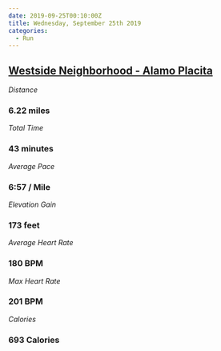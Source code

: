 ```yaml
---
date: 2019-09-25T00:10:00Z
title: Wednesday, September 25th 2019
categories:
  - Run
---
```

## [Westside Neighborhood - Alamo Placita](https://www.strava.com/activities/2737620196)

_Distance_

### 6.22 miles

_Total Time_

### 43 minutes

_Average Pace_

### 6:57 / Mile

_Elevation Gain_

### 173 feet

_Average Heart Rate_

### 180 BPM

_Max Heart Rate_

### 201 BPM

_Calories_

### 693 Calories